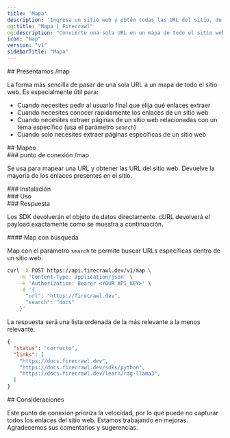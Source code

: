 ```yaml
---
title: 'Mapa'
description: 'Ingresa un sitio web y obtén todas las URL del sitio, de forma ultrarrápida'
og:title: "Mapa | Firecrawl"
og:description: "Convierte una sola URL en un mapa de todo el sitio web"
icon: "map"
version: "v1"
sidebarTitle: "Mapa"
---
```




<div id="introducing-map">
  ## Presentamos /map
</div>

La forma más sencilla de pasar de una sola URL a un mapa de todo el sitio web. Es especialmente útil para:

- Cuando necesites pedir al usuario final que elija qué enlaces extraer
- Cuando necesites conocer rápidamente los enlaces de un sitio web
- Cuando necesites extraer páginas de un sitio web relacionadas con un tema específico (usa el parámetro `search`)
- Cuando solo necesites extraer páginas específicas de un sitio web

<div id="mapping">
  ## Mapeo
</div>

<div id="map-endpoint">
  ### punto de conexión /map
</div>

Se usa para mapear una URL y obtener las URL del sitio web. Devuelve la mayoría de los enlaces presentes en el sitio.

<div id="installation">
  ### Instalación
</div>

<CodeGroup>

<InstallationPython />
<InstallationJavaScript />
<InstallationGo />
<InstallationRust />

</CodeGroup>

<div id="usage">
  ### Uso
</div>

<CodeGroup>

<MapPython />
<MapJavaScript />
<MapGo />
<MapRust />
<MapCURL />

</CodeGroup>

<div id="response">
  ### Respuesta
</div>

Los SDK devolverán el objeto de datos directamente. cURL devolverá el payload exactamente como se muestra a continuación.

<MapResponse />

<div id="map-with-search">
  #### Map con búsqueda
</div>

Map con el parámetro `search` te permite buscar URLs específicas dentro de un sitio web.

```bash cURL
curl -X POST https://api.firecrawl.dev/v1/map \
    -H 'Content-Type: application/json' \
    -H 'Authorization: Bearer <YOUR_API_KEY>' \
    -d '{
      "url": "https://firecrawl.dev",
      "search": "docs"
    }'
```

La respuesta será una lista ordenada de la más relevante a la menos relevante.

```json
{
  "status": "correcto",
  "links": [
    "https://docs.firecrawl.dev",
    "https://docs.firecrawl.dev/sdks/python",
    "https://docs.firecrawl.dev/learn/rag-llama3",
  ]
}
```


<div id="considerations">
  ## Consideraciones
</div>

Este punto de conexión prioriza la velocidad, por lo que puede no capturar todos los enlaces del sitio web. Estamos trabajando en mejoras. Agradecemos sus comentarios y sugerencias.
